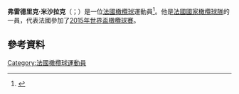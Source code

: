 {{blpsources|time=2015-11-21T16:41:04+00:00}}
{{expand|time=2015-11-21T16:41:04+00:00}}
'''弗雷德里克·米沙拉克'''（{{lang-fr|Frédéric Michalak}}；{{bd|1982年|10月16日}}）是一位[[法國|法國]][[橄欖球|橄欖球]]運動員<ref>{{cite web |url=https://www.rugbyworldcup.com/france/player/10918 |title=存档副本 |accessdate=2015-10-06  |deadurl=yes |archiveurl=https://web.archive.org/web/20151007104908/https://www.rugbyworldcup.com/france/player/10918 |archivedate=2015-10-07 }}</ref>。他是[[法國國家橄欖球隊|法國國家橄欖球隊]]的一員，代表法國參加了[[2015年世界盃橄欖球賽|2015年世界盃橄欖球賽]]。

==參考資料==
{{Reflist}}
[[Category:法國橄欖球運動員|Category:法國橄欖球運動員]]